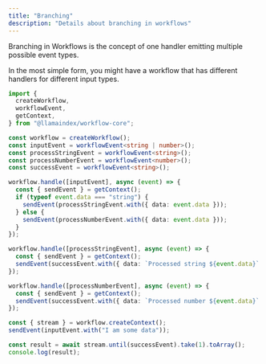 ```yaml
---
title: "Branching"
description: "Details about branching in workflows"
---
```


Branching in Workflows is the concept of one handler emitting multiple possible event types.

In the most simple form, you might have a workflow that has different handlers for different input types.

```ts
import {
  createWorkflow,
  workflowEvent,
  getContext,
} from "@llamaindex/workflow-core";

const workflow = createWorkflow();
const inputEvent = workflowEvent<string | number>();
const processStringEvent = workflowEvent<string>();
const processNumberEvent = workflowEvent<number>();
const successEvent = workflowEvent<string>();

workflow.handle([inputEvent], async (event) => {
  const { sendEvent } = getContext();
  if (typeof event.data === "string") {
    sendEvent(processStringEvent.with({ data: event.data }));
  } else {
    sendEvent(processNumberEvent.with({ data: event.data }));
  }
});

workflow.handle([processStringEvent], async (event) => {
  const { sendEvent } = getContext();
  sendEvent(successEvent.with({ data: `Processed string ${event.data}` }));
});

workflow.handle([processNumberEvent], async (event) => {
  const { sendEvent } = getContext();
  sendEvent(successEvent.with({ data: `Processed number ${event.data}` }));
});

const { stream } = workflow.createContext();
sendEvent(inputEvent.with("I am some data"));

const result = await stream.until(successEvent).take(1).toArray();
console.log(result);
```
